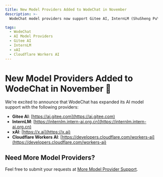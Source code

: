 ```yaml
---
title: New Model Providers Added to WodeChat in November
description: >-
  WodeChat model providers now support Gitee AI, InternLM (ShuSheng PuYu), xAI, and Cloudflare WorkersAI

tags:
  - WodeChat
  - AI Model Providers
  - Gitee AI
  - InternLM
  - xAI
  - Cloudflare Workers AI
---
```


# New Model Providers Added to WodeChat in November 🎉

We're excited to announce that WodeChat has expanded its AI model support with the following providers:

- **Gitee AI**: [https://ai.gitee.com](https://ai.gitee.com)
- **InternLM**: [https://internlm.intern-ai.org.cn](https://internlm.intern-ai.org.cn)
- **xAI**: [https://x.ai](https://x.ai)
- **Cloudflare Workers AI**: [https://developers.cloudflare.com/workers-ai](https://developers.cloudflare.com/workers-ai)

## Need More Model Providers?

Feel free to submit your requests at [More Model Provider Support](https://github.com/lobehub/lobe-chat/discussions/6157).

